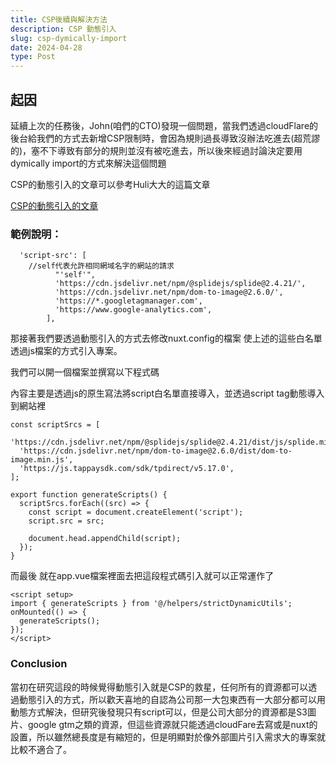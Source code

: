```yaml
---
title: CSP後續與解決方法
description: CSP 動態引入
slug: csp-dymically-import
date: 2024-04-28
type: Post
---
```


## 起因

<p>延續上次的任務後，John(咱們的CTO)發現一個問題，當我們透過cloudFlare的後台給我們的方式去新增CSP限制時，會因為規則過長導致沒辦法吃進去(超荒謬的)，塞不下導致有部分的規則並沒有被吃進去，所以後來經過討論決定要用dymically import的方式來解決這個問題</p>

<p>CSP的動態引入的文章可以參考Huli大大的這篇文章</p>

[CSP的動態引入的文章](https://ithelp.ithome.com.tw/articles/10315612?sc=rss.iron)

<h3>範例說明：</h3>

```tsx:App.tsx
  'script-src': [
    //self代表允許相同網域名字的網站的請求
          "'self'",
          'https://cdn.jsdelivr.net/npm/@splidejs/splide@2.4.21/',
          'https://cdn.jsdelivr.net/npm/dom-to-image@2.6.0/',
          'https://*.googletagmanager.com',
          'https://www.google-analytics.com',
        ],
```
<p>
那接著我們要透過動態引入的方式去修改nuxt.config的檔案 使上述的這些白名單透過js檔案的方式引入專案。
</p>

<p>我們可以開一個檔案並撰寫以下程式碼</p>
<p>內容主要是透過js的原生寫法將script白名單直接導入，並透過script tag動態導入到網站裡</p>

```tsx:App.tsx
const scriptSrcs = [
  'https://cdn.jsdelivr.net/npm/@splidejs/splide@2.4.21/dist/js/splide.min.js',
  'https://cdn.jsdelivr.net/npm/dom-to-image@2.6.0/dist/dom-to-image.min.js',
  'https://js.tappaysdk.com/sdk/tpdirect/v5.17.0',
];

export function generateScripts() {
  scriptSrcs.forEach((src) => {
    const script = document.createElement('script');
    script.src = src;

    document.head.appendChild(script);
  });
}
```

<p>而最後 就在app.vue檔案裡面去把這段程式碼引入就可以正常運作了</p>

```tsx:App.tsx
<script setup>
import { generateScripts } from '@/helpers/strictDynamicUtils';
onMounted(() => {
  generateScripts();
});
</script>
```

<h3>Conclusion</h3>
<p>當初在研究這段的時候覺得動態引入就是CSP的救星，任何所有的資源都可以透過動態引入的方式，所以歡天喜地的自認為公司那一大包東西有一大部分都可以用動態方式解決，但研究後發現只有script可以，但是公司大部分的資源都是S3圖片、google gtm之類的資源，但這些資源就只能透過cloudFare去寫或是nuxt的設置，所以雖然總長度是有縮短的，但是明顯對於像外部圖片引入需求大的專案就比較不適合了。</p>
